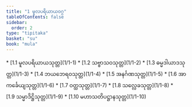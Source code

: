 ```yaml
---
title: "1 မူလပရိယာယဝဂ္ဂ"
tableOfContents: false
sidebar:
  order: 2
type: "tipitaka"
basket: "su"
book: "mula"
---
```



<DynamicBreadcrumb />



<TableOfContents book="mula" section="1">
* [1.1 မူလပရိယာယသုတ္တ](1/1-1)
* [1.2 သဗ္ဗာသဝသုတ္တ](1/1-2)
* [1.3 ဓမ္မဒါယာဒသုတ္တ](1/1-3)
* [1.4 ဘယဘေရဝသုတ္တ](1/1-4)
* [1.5 အနင်္ဂဏသုတ္တ](1/1-5)
* [1.6 အာကင်္ခေယျသုတ္တ](1/1-6)
* [1.7 ဝတ္ထသုတ္တ](1/1-7)
* [1.8 သလ္လေခသုတ္တ](1/1-8)
* [1.9 သမ္မာဒိဋ္ဌိသုတ္တ](1/1-9)
* [1.10 မဟာသတိပဋ္ဌာနသုတ္တ](1/1-10)
</TableOfContents>